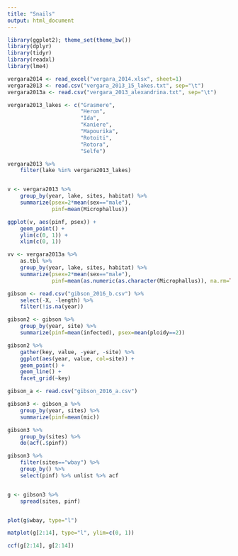 ---
title: "Snails"
output: html_document
---

```{r pkgs}
library(ggplot2); theme_set(theme_bw())
library(dplyr)
library(tidyr)
library(readxl)
library(lme4)
```

```{r}

vergara2014 <- read_excel("vergara_2014.xlsx", sheet=1)
vergara2013 <- read.csv("vergara_2013_15_lakes.txt", sep="\t")
vergara2013a <- read.csv("vergara_2013_alexandrina.txt", sep="\t")

vergara2013_lakes <- c("Grasmere",
                       "Heron",
                       "Ida",
                       "Kaniere",
                       "Mapourika",
                       "Rotoiti",
                       "Rotora",
                       "Selfe")

vergara2013 %>%
    filter(lake %in% vergara2013_lakes)    


v <- vergara2013 %>%
    group_by(year, lake, sites, habitat) %>%
    summarize(psex=2*mean(sex=="male"),
              pinf=mean(Microphallus))

ggplot(v, aes(pinf, psex)) +
    geom_point() +
    ylim(c(0, 1)) +
    xlim(c(0, 1))

vv <- vergara2013a %>% 
    as.tbl %>% 
    group_by(year, lake, sites, habitat) %>% 
    summarize(psex=2*mean(sex=="male"), 
              pinf=mean(as.numeric(as.character(Microphallus)), na.rm=TRUE))
```


```{r}
gibson <- read.csv("gibson_2016_b.csv") %>%
    select(-X, -length) %>%
    filter(!is.na(year))

gibson2 <- gibson %>% 
    group_by(year, site) %>%
    summarize(pinf=mean(infected), psex=mean(ploidy==2))

gibson2 %>%
    gather(key, value, -year, -site) %>%
    ggplot(aes(year, value, col=site)) +
    geom_point() +
    geom_line() +
    facet_grid(~key)
```


```{r}
gibson_a <- read.csv("gibson_2016_a.csv")

gibson3 <- gibson_a %>%
    group_by(year, sites) %>%
    summarize(pinf=mean(mic))

gibson3 %>%
    group_by(sites) %>%
    do(acf(.$pinf))

gibson3 %>%
    filter(sites=="wbay") %>%
    group_by() %>%
    select(pinf) %>% unlist %>% acf


g <- gibson3 %>%
    spread(sites, pinf)


plot(g$wbay, type="l")

matplot(g[2:14], type="l", ylim=c(0, 1))

ccf(g[2:14], g[2:14])
```

